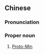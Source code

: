 {{also|原始闽语}}
==Chinese==
{{zh-forms|s=原始闽语|type=22}}
{{wikipedia|lang=zh}}

===Pronunciation===
{{zh-pron
|m=Yuánshǐ 閩yǔ
|c=jyun4 ci2 man5 jyu5,jyun4 ci2 man4 jyu5
|mn=Goân-sí Bân-gú/Goân-sí Bân-gí
|md=Nguòng-sṳ̄ Mìng-ngṳ̄
|cat=pn
}}

===Proper noun===
{{zh-proper noun}}

# {{lb|zh|linguistics}} [[Proto-Min]]